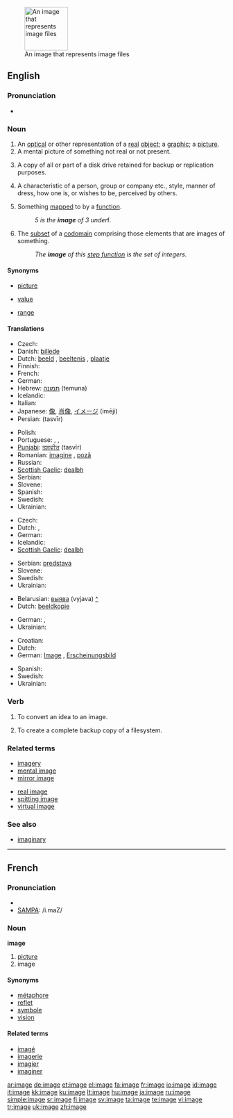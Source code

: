 {{wikipedia}}
[[Image:Gnome-applications-graphics.svg|100px|right|thumb|An image that represents image files]]
==English==

===Pronunciation===
* {{audio|en-us-image.ogg|Audio (US)}}

===Noun===
{{en-noun}}

# An [[optical]] or other representation of a [[real]] [[object]]; a [[graphic]]; a [[picture]].
# A mental picture of something not real or not present.
# {{computing}} A copy of all or part of a disk drive retained for backup or replication purposes.
# A characteristic of a person, group or company etc., style, manner of dress, how one is, or wishes to be, perceived by others.
# {{mathematics}} Something [[map]]ped to by a [[function]].
#: ''5 is the '''image''' of 3 under ''f''.''
# {{mathematics}} The [[subset]] of a [[codomain]] comprising those elements that are images of something.
#: ''The '''image''' of this [[step function]] is the set of integers.''

====Synonyms====
* {{i-c|representation}} [[picture]]
* {{i-c|something mapped to}} [[value]]
* {{i-c|subset of the codomain}} [[range]]

====Translations====
{{trans-top|graphical representation}}
* Czech: {{t-|cs|obraz|m}}
* Danish: [[billede]]
* Dutch: [[beeld]] {{f}}, [[beeltenis]] {{f}}, [[plaatje]] {{n}}
* Finnish: {{t+|fi|kuva}}
* French: {{t+|fr|image|f}}
* German: {{t+|de|Bild|n}}
* Hebrew: [[תמונה]] (temuna) {{f}}
* Icelandic: {{t+|is|mynd|f}}
* Italian: {{t+|it|immagine|f}}
* Japanese: [[像]], [[肖像]], [[イメージ]] (imēji)
* Persian: {{fa-Arab|[[تصویر]]}} (tasvīr)
{{trans-mid}}
* Polish: {{t+|pl|obraz|m}}
* Portuguese: {{t+|pt|imagem|f}}, {{t+|pt|figura|f}}, {{t+|pt|fotografia|f}}
* [[Punjabi]]: [[ਤਸਵੀਰ]] (tasvīr)
* Romanian: [[imagine]] {{f}}, [[poză]] {{f}}
* Russian: {{t+|ru|образ|m|tr=óbraz|sc=Cyrl}}
* [[Scottish Gaelic]]: [[dealbh]] {{m|f}}
* Serbian: {{t-|sr|slika|f}}
* Slovene: {{t+|sl|slika|f}}
* Spanish: {{t+|es|imagen|f}}
* Swedish: {{t+|sv|bild|c}}
* Ukrainian: {{t-|uk|образ|m|tr=óbraz|sc=Cyrl|xs=Ukrainian}}
{{trans-bottom}}

{{trans-top|mental picture}}
* Czech: {{t-|cs|představa|f}}
* Dutch: {{t+|nl|beeld|n}}, {{t+|nl|perceptie|f}}
* German: {{t+|de|Bild|n}}
* Icelandic: {{t+|is|mynd|f}}
* [[Scottish Gaelic]]: [[dealbh]] {{m|f}}
{{trans-mid}}
* Serbian: [[predstava]]
* Slovene: {{t+|sl|podoba|f}}
* Swedish: {{t+|sv|bild|c}}
* Ukrainian: {{t-|uk|образ|m|tr=óbraz|sc=Cyrl|xs=Ukrainian}}
{{trans-bottom}}

{{trans-top|computing}}
* Belarusian: [[выява]] (vyjava) {{f}} [[:be:выява|^]]
* Dutch: [[beeldkopie]] {{f}}
{{trans-mid}}
* German: {{t+|de|image|n|alt=Image}}, {{t-|de|Speicherabbild|n}}
* Ukrainian: {{t-|uk|образ|m|tr=óbraz|sc=Cyrl|xs=Ukrainian}}
{{trans-bottom}}

{{trans-top|characteristic as perceived by others}}
* Croatian: {{t-|hr|imidž|m}}
* Dutch: {{t+|nl|beeld|n}}
* German: [[image#German|Image]] {{n}}, [[Erscheinungsbild]] {{n}}
{{trans-mid}}
* Spanish: {{t+|es|imagen|f}}
* Swedish: {{t+|sv|image|c}}
* Ukrainian: {{t-|uk|образ|m|tr=óbraz|sc=Cyrl|xs=Ukrainian}}
{{trans-bottom}}

===Verb===
{{en-verb|imag|ing}}

# {{context|computing}} To convert an idea to an image.
# {{context|computing}} To create a complete backup copy of a filesystem.

===Related terms===
{{top}}
* [[imagery]]
* [[mental image]]
* [[mirror image]]
{{mid}}
* [[real image]]
* [[spitting image]]
* [[virtual image]]
{{bottom}}

===See also===
* [[imaginary]]

----

==French==

===Pronunciation===
* {{IPA|lang=fr|/i.maʒ/}}
* [[w:SAMPA|SAMPA]]: /i.maZ/

===Noun===
'''image''' {{f}}

# [[picture]]
# image

====Synonyms====
* [[métaphore]]
* [[reflet]]
* [[symbole]]
* [[vision]]

====Related terms====
* [[imagé]]
* [[imagerie]]
* [[imagier]]
* [[imaginer]]

[[ar:image]]
[[de:image]]
[[et:image]]
[[el:image]]
[[fa:image]]
[[fr:image]]
[[io:image]]
[[id:image]]
[[it:image]]
[[kk:image]]
[[ku:image]]
[[lt:image]]
[[hu:image]]
[[ja:image]]
[[ru:image]]
[[simple:image]]
[[sr:image]]
[[fi:image]]
[[sv:image]]
[[ta:image]]
[[te:image]]
[[vi:image]]
[[tr:image]]
[[uk:image]]
[[zh:image]]